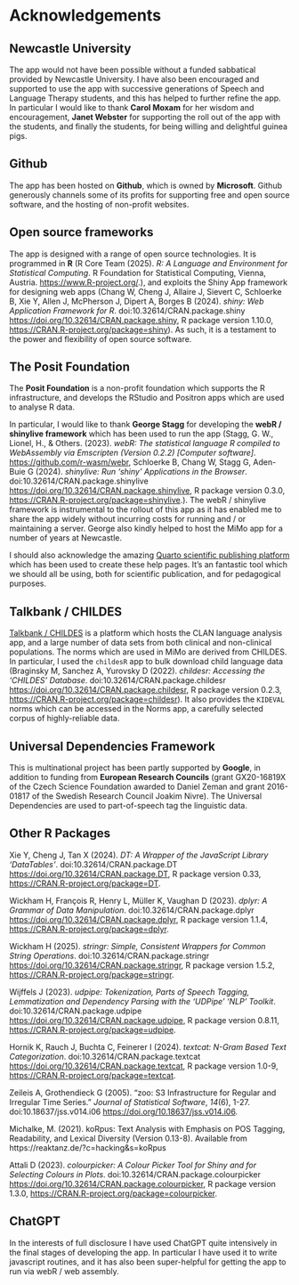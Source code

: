 
# Acknowledgements

## Newcastle University

The app would not have been possible without a funded sabbatical provided by Newcastle University. I have also been encouraged and supported to use the app with successive generations of Speech and Language Therapy students, and this has helped to further refine the app. In particular I would like to thank **Carol Moxam** for her wisdom and encouragement, **Janet Webster** for supporting the roll out of the app with the students, and finally the students, for being willing and delightful guinea pigs.

## Github

The app has been hosted on **Github**, which is owned by **Microsoft**. Github generously channels some of its profits for supporting free and open source software, and the hosting of non-profit websites.

## Open source frameworks

The app is designed with a range of open source technologies. It is programmed in **R** (R Core Team (2025). _R: A Language and Environment for Statistical Computing_. R Foundation for Statistical Computing, Vienna, Austria. <https://www.R-project.org/>.), and exploits the Shiny App framework for designing web apps (Chang W, Cheng J, Allaire J, Sievert C, Schloerke B, Xie Y, Allen J, McPherson J, Dipert A, Borges B (2024). _shiny: Web Application Framework for R_. doi:10.32614/CRAN.package.shiny
<https://doi.org/10.32614/CRAN.package.shiny>, R package version 1.10.0, <https://CRAN.R-project.org/package=shiny>). As such, it is a testament to the power and flexibility of open source software.

## The Posit Foundation

The **Posit Foundation** is a non-profit foundation which supports the R infrastructure, and develops the RStudio and Positron apps which are used to analyse R data.

In particular, I would like to thank **George Stagg** for developing the **webR / shinylive framework** which has been used to run the app (Stagg, G. W., Lionel, H., & Others. (2023). _webR: The statistical language R compiled to WebAssembly via Emscripten (Version 0.2.2) [Computer software]_. <https://github.com/r-wasm/webr>, Schloerke B, Chang W, Stagg G, Aden-Buie G (2024). _shinylive: Run 'shiny' Applications in the Browser_. doi:10.32614/CRAN.package.shinylive <https://doi.org/10.32614/CRAN.package.shinylive>, R package version 0.3.0, <https://CRAN.R-project.org/package=shinylive>.). The webR / shinylive framework is instrumental to the rollout of this app as it has enabled me to share the app widely without incurring costs for running and / or maintaining a server. George also kindly helped to host the MiMo app for a number of years at Newcastle.

I should also acknowledge the amazing [Quarto scientific publishing platform](https://quarto.org) which has been used to create these help pages. It's an fantastic tool which we should all be using, both for scientific publication, and for pedagogical purposes.

## Talkbank / CHILDES

[Talkbank / CHILDES](https://talkbank.org) is a platform which hosts the CLAN language analysis app, and a large number of data sets from both clinical and non-clinical populations. The norms which are used in MiMo are derived from CHILDES. In particular, I used the `childesR` app to bulk download child language data (Braginsky M, Sanchez A, Yurovsky D (2022). _childesr: Accessing the 'CHILDES' Database_. doi:10.32614/CRAN.package.childesr <https://doi.org/10.32614/CRAN.package.childesr>, R package version 0.2.3, <https://CRAN.R-project.org/package=childesr>). It also provides the `KIDEVAL` norms which can be accessed in the Norms app, a carefully selected corpus of highly-reliable data.

## Universal Dependencies Framework

This is multinational project has been partly supported by **Google**, in addition to funding from **European Research Councils** (grant GX20-16819X of the Czech Science Foundation awarded to Daniel Zeman and grant 2016-01817 of the Swedish Research Council Joakim Nivre). The Universal Dependencies are used to part-of-speech tag the linguistic data.

## Other R Packages

Xie Y, Cheng J, Tan X (2024). _DT: A Wrapper of the JavaScript Library 'DataTables'_. doi:10.32614/CRAN.package.DT <https://doi.org/10.32614/CRAN.package.DT>, R package version 0.33, <https://CRAN.R-project.org/package=DT>.

Wickham H, François R, Henry L, Müller K, Vaughan D (2023). _dplyr: A Grammar of Data Manipulation_. doi:10.32614/CRAN.package.dplyr <https://doi.org/10.32614/CRAN.package.dplyr>, R package version 1.1.4, <https://CRAN.R-project.org/package=dplyr>.

Wickham H (2025). _stringr: Simple, Consistent Wrappers for Common String Operations_. doi:10.32614/CRAN.package.stringr <https://doi.org/10.32614/CRAN.package.stringr>, R package version 1.5.2, <https://CRAN.R-project.org/package=stringr>.

Wijffels J (2023). _udpipe: Tokenization, Parts of Speech Tagging, Lemmatization and Dependency Parsing with the 'UDPipe' 'NLP' Toolkit_. doi:10.32614/CRAN.package.udpipe <https://doi.org/10.32614/CRAN.package.udpipe>, R package version 0.8.11, <https://CRAN.R-project.org/package=udpipe>.

Hornik K, Rauch J, Buchta C, Feinerer I (2024). _textcat: N-Gram Based Text Categorization_. doi:10.32614/CRAN.package.textcat <https://doi.org/10.32614/CRAN.package.textcat>, R package version 1.0-9, <https://CRAN.R-project.org/package=textcat>.

Zeileis A, Grothendieck G (2005). “zoo: S3 Infrastructure for Regular and Irregular Time Series.” _Journal of Statistical Software_, *14*(6), 1-27. doi:10.18637/jss.v014.i06 <https://doi.org/10.18637/jss.v014.i06>.

Michalke, M. (2021). koRpus: Text Analysis with Emphasis on POS Tagging, Readability, and Lexical Diversity (Version 0.13-8). Available from https://reaktanz.de/?c=hacking&s=koRpus

Attali D (2023). _colourpicker: A Colour Picker Tool for Shiny and for Selecting Colours in Plots_. doi:10.32614/CRAN.package.colourpicker <https://doi.org/10.32614/CRAN.package.colourpicker>, R package version 1.3.0, <https://CRAN.R-project.org/package=colourpicker>.

## ChatGPT

In the interests of full disclosure I have used ChatGPT quite intensively in the final stages of developing the app. In particular I have used it to write javascript routines, and it has also been super-helpful for getting the app to run via webR / web assembly.



